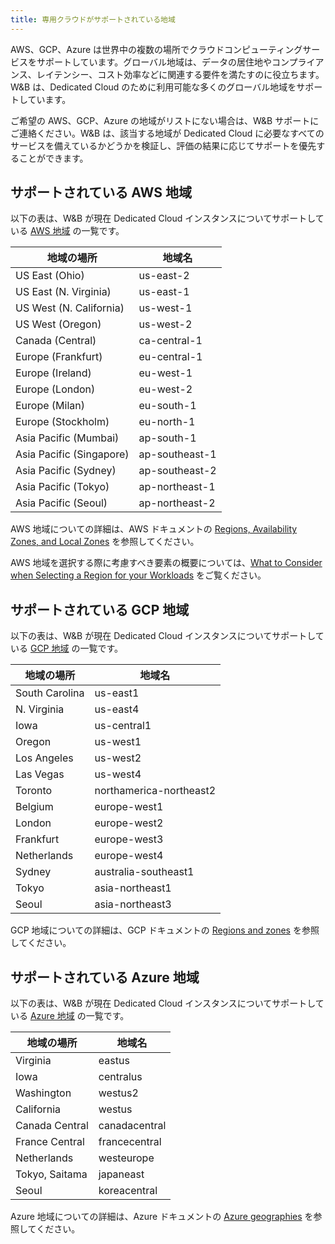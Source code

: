 ```yaml
---
title: 専用クラウドがサポートされている地域
---
```


AWS、GCP、Azure は世界中の複数の場所でクラウドコンピューティングサービスをサポートしています。グローバル地域は、データの居住地やコンプライアンス、レイテンシー、コスト効率などに関連する要件を満たすのに役立ちます。W&B は、Dedicated Cloud のために利用可能な多くのグローバル地域をサポートしています。

<Note>
ご希望の AWS、GCP、Azure の地域がリストにない場合は、W&B サポートにご連絡ください。W&B は、該当する地域が Dedicated Cloud に必要なすべてのサービスを備えているかどうかを検証し、評価の結果に応じてサポートを優先することができます。
</Note>

## サポートされている AWS 地域

以下の表は、W&B が現在 Dedicated Cloud インスタンスについてサポートしている [AWS 地域](https://docs.aws.amazon.com/AmazonRDS/latest/UserGuide/Concepts.RegionsAndAvailabilityZones.html) の一覧です。

| 地域の場所 | 地域名 |
|-------------|--------|
|US East (Ohio)| us-east-2|
|US East (N. Virginia)|us-east-1|
|US West (N. California)|us-west-1|
|US West (Oregon)|us-west-2|
|Canada (Central)|ca-central-1|
|Europe (Frankfurt)|eu-central-1|
|Europe (Ireland)|eu-west-1|
|Europe (London)|eu-west-2|
|Europe (Milan)|eu-south-1|
|Europe (Stockholm)|eu-north-1|
|Asia Pacific (Mumbai)|ap-south-1|
|Asia Pacific (Singapore)| ap-southeast-1|
|Asia Pacific (Sydney)|ap-southeast-2|
|Asia Pacific (Tokyo)|ap-northeast-1|
|Asia Pacific (Seoul)|ap-northeast-2|

AWS 地域についての詳細は、AWS ドキュメントの [Regions, Availability Zones, and Local Zones](https://docs.aws.amazon.com/AmazonRDS/latest/UserGuide/Concepts.RegionsAndAvailabilityZones.html) を参照してください。

AWS 地域を選択する際に考慮すべき要素の概要については、[What to Consider when Selecting a Region for your Workloads](https://aws.amazon.com/blogs/architecture/what-to-consider-when-selecting-a-region-for-your-workloads/) をご覧ください。

## サポートされている GCP 地域

以下の表は、W&B が現在 Dedicated Cloud インスタンスについてサポートしている [GCP 地域](https://cloud.google.com/compute/docs/regions-zones) の一覧です。

| 地域の場所 | 地域名 |
|-------------|--------|
|South Carolina|us-east1|
|N. Virginia|us-east4|
|Iowa|us-central1|
|Oregon|us-west1|
|Los Angeles|us-west2|
|Las Vegas|us-west4|
|Toronto|northamerica-northeast2|
|Belgium|europe-west1|
|London|europe-west2|
|Frankfurt|europe-west3|
|Netherlands|europe-west4|
|Sydney|australia-southeast1|
|Tokyo|asia-northeast1|
|Seoul|asia-northeast3|

GCP 地域についての詳細は、GCP ドキュメントの [Regions and zones](https://cloud.google.com/compute/docs/regions-zones) を参照してください。

## サポートされている Azure 地域

以下の表は、W&B が現在 Dedicated Cloud インスタンスについてサポートしている [Azure 地域](https://azure.microsoft.com/explore/global-infrastructure/geographies/#geographies) の一覧です。

| 地域の場所 | 地域名 |
|-------------|--------|
|Virginia|eastus|
|Iowa|centralus|
|Washington|westus2|
|California|westus|
|Canada Central|canadacentral|
|France Central|francecentral|
|Netherlands|westeurope|
|Tokyo, Saitama|japaneast|
|Seoul|koreacentral|

Azure 地域についての詳細は、Azure ドキュメントの [Azure geographies](https://azure.microsoft.com/explore/global-infrastructure/geographies/#overview) を参照してください。